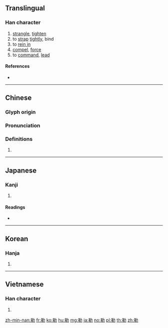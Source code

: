 {{character info/new}}
==Translingual==

===Han character===
{{Han char|rn=19|rad=力|as=09|sn=11|four=44527|canj=TJKS|ids=⿰革力}}

# [[strangle]], [[tighten]]
# to [[strap]] [[tightly]], bind
# to [[rein in]]
# [[compel]], [[force]]
# to [[command]], [[lead]]

====References====
* {{Han ref|kx=0148.100|dkj=02386|dj=0333.200|hdz=10374.010|uh=52D2|ud=21202|bh=B0C7|bd=45255}}

----

==Chinese==
{{zh-forms}}

===Glyph origin===
{{Han etym}}

===Pronunciation===
{{zh-pron
|m=lè,lēi
|c=lak6,laak6
|h=pfs=
|md=
|mn=leh/le̍k
|w=
|mc=y
|oc=y
|cat=v
}}

===Definitions===
{{zh-hanzi}}

# {{rfdef|lang=zh}}

{{zh-attn-split}}
----

==Japanese==

===Kanji===
{{ja-kanji|grade=|rs=力09}}

# {{defn|lang=ja|sort=力09}}

====Readings====
* {{ja-readings|goon=[[ろく]] (roku)|kanon=[[ろく]] (roku)|kun=[[くつわ]] (kutsuwa)}}

----

==Korean==

===Hanja===
{{ko-hanja|hangeul=륵|rv=reuk|mr=rŭk}}

# {{defn|lang=ko|sort=力09}}

----

==Vietnamese==

===Han character===
{{vi-hantu|[[lặc]], [[lắc]], [[lấc]], [[lật]], [[lất]]|rs=力09}}

# {{defn|lang=vi|sort=力09}}

[[zh-min-nan:勒]]
[[fr:勒]]
[[ko:勒]]
[[hu:勒]]
[[mg:勒]]
[[ja:勒]]
[[no:勒]]
[[pl:勒]]
[[th:勒]]
[[zh:勒]]